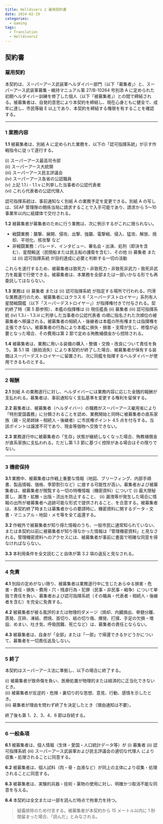 ```yaml
---
title: Helldivers 2 雇用契約書
date: 2024-02-19
categories:
  - Gaming
tags:
  - Translation
  - Helldivers2
---
```


## 契約書

### 雇用契約

本契約は、スーパーアース武装軍ヘルダイバー部門（以下「募集者」）と、スーパーアース武装軍募集・維持マニュアル第 27/B-10264 号別添 A に定められた初期ヘルダイバー訓練を修了した個人（以下「被募集者」）との間で締結される。被募集者は、自発的意思により本契約を締結し、現在心身ともに健全で、成年に達し、市民等級 E 以上であり、本契約を締結する権限を有することを確認する。

---

### 1 業務内容

**1.1** 被募集者は、別紙 A に定められた業務を、以下の「認可指揮系統」が示す作戦指令に従って遂行する。

(i) スーパーアース最高司令部<br />
(ii) スーパーアース大統領<br />
(iii) スーパーアース民主評議会<br />
(iv) スーパーアース各省の公認職員<br />
(v) 上記 1.1.i - 1.1.v に列挙した当事者の公認代表者<br />
(vi) これら代表者の公認代理人

認可指揮系統は、事前通知なく別紙 A の業務予定を変更できる。別紙 A の写しは、SEAF 管理隊の関係当局に請求することで入手可能であり、請求から 5〜10 事業年以内に紙媒体で交付される。

**1.2** 被募集者が募集者のために行う業務は、次に例示するがこれに限られない。

- 戦闘業務：襲撃、展開、侵攻、出撃、強襲、電撃戦、侵入、猛攻、解放、焼却、平坦化、核攻撃 など
- 非戦闘業務：パレード、インタビュー、署名会・出演、処刑（即決を含む）、星間輸送（民間船または民主船の護衛を含む）、その他 (i) 募集者 または (ii) 認可指揮系統 が目的達成に必要と判断する一切の活動

これらを遂行するため、被募集者は致死力・非致死力・非致死非武力・致死非武力を裁量で行使できる。被募集者は、本業務を全部または一部いかなる形でも再委託してはならない。

**1.3** 業務は (i) 募集者 または (ii) 認可指揮系統 が指定する場所で行われる。円滑な業務遂行のため、被募集者にはクラス 6「スーパーデストロイヤー」系列有人星間戦闘艦（以下「スーパーデストロイヤー」）が指揮権付きで付与される。契約終了時（第 5 節参照）、本艦の指揮権は (i) 現任艦長 (ii) 募集者 (iii) 認可指揮系統 (iv) 1.3.i - 1.3.iii に列挙した当事者の公認代表者 の順に指名された次順位の被募集者へ移譲される。被募集者の相続人・後継者は本艦の所有権または指揮権を主張できない。被募集者の行為により本艦に損失・損害・支障が生じ、修復が必要となった場合、その費用は第 2 節で定める殉教補償金から控除される。

**1.4** 被募集者は、業務に用いる装備の購入・整備・交換・改良について責任を負う。第 5.1 項（脈拍消失）により本契約が終了した場合、被募集者が保有する装備はスーパーデストロイヤーに留置され、次に同艦を指揮するヘルダイバーが使用できるものとする。

---

### 2 報酬

**2.1** 別紙 A の業務遂行に対し、ヘルダイバーには業務内容に応じた金銭的報酬が支払われる。募集者は、事前通知なく支払基準を変更する権利を留保する。

**2.2** 募集者は、被募集者（ヘルダイバー）の職務がスーパーアース雇用省により「特別愛国義務」に分類されることを認め、業務開始と同時に被募集者の直系家族（親・兄弟姉妹・相続人・後継者）に市民権ポイント 4.5 点を付与する。当該ポイントは譲渡不可であり、現金等価物へ交換できない。

**2.3** 業務遂行中に被募集者の「生存」状態が継続しなくなった場合、殉教補償金が直系家族に支払われる。ただし第 1.3 節に基づく控除がある場合はその限りでない。

---

### 3 機密保持

**3.1** 業務中、被募集者は作戦上重要な情報（地図、ブリーフィング、内部手順書、製品情報、価格、季節割引など）に接する可能性が高い。募集者および被募集者は、被募集者が閲覧する一切の特権情報（機密資料）について (i) 最大限秘匿し、漏洩・拡散・出版・流出を防止すること、 (ii) 漏洩等が発生した場合に情報の出所が被募集者へ追跡可能な形式で提供されること、を合意する。被募集者は、本契約終了時または募集者からの要請時に、機密資料に関するデータ・文書・マニュアル・地図・メモ等を全て返還する。

**3.2** 作戦外で被募集者が知り得た情報のうち、一般市民に通常知られていない、または本契約以前に被募集者が知り得なかった情報は「管理機密資料」と見なされる。管理機密資料へのアクセスには、被募集者が事前に書面で明確な同意を得なければならない。

**3.3** 本利用条件を全文読むこと自体が第 3.2 項の違反と見なされる。

---

### 4 免責

**4.1** 別段の定めがない限り、被募集者は業務遂行中に生じたあらゆる損害・危害・責任・損失・費用・穴・残虐行為・犯罪（民事・非民事・戦争）について単独で責任を負い、募集者および認可指揮系統（その職員・代表者・相続人・後継者を含む）を完全に免責する。

**4.2** 被募集者が被る風評的または物理的ダメージ（焼却、内臓摘出、脊髄分離、蒸発、圧砕、凍結、燃焼、首切り、紙の切り傷、爆発、打撲、手足の欠損・増設、めまい、吐き気、呼吸困難、死亡など）は、募集者の責任とならない。

**4.3** 被募集者は、自身が「全部」または「一部」で帰還できるかどうかについて、募集者を一切責任追及しない。

---

### 5 終了

本契約はスーパーアース法に準拠し、以下の場合に終了する。

(i) 被募集者が致命傷を負い、医療処置が物理的または経済的に正当化できないとき。<br />
(ii) 被募集者が反逆的・危険・裏切り的な思想、意見、行動、感情を示したとき。<br />
(iii) 募集者が理由を問わず終了を決定したとき（理由通知は不要）。

終了後も第 1、2、3、4、6 節は存続する。

---

### 6 一般条項

**6.1** 被募集者は、個人情報（生体・愛国・人口統計データ等）が (i) 募集者 (ii) 認可指揮系統 (iii) スーパーアース武装軍および民主評議会の適切な代理人 により収集・処理されることに同意する。

**6.2** 被募集者は、個人試料（肉・骨・血液など）が同上の主体により収集・処理されることに同意する。

**6.3** 被募集者は、実験的兵器・技術・薬物の使用に対し、明確かつ取消不能な同意を与える。

**6.4** 本契約は全文または一部を読んだ時点で拘束力を持つ。

> 疑義排除のため付言する。被募集者が本契約から 15 メートル以内に 1 秒間留まった場合、「読んだ」とみなされる。
